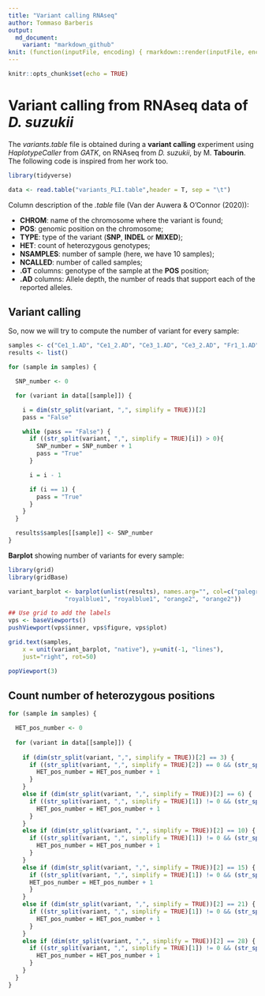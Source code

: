 ```yaml
---
title: "Variant calling RNAseq"
author: Tommaso Barberis
output: 
  md_document:
    variant: "markdown_github"
knit: (function(inputFile, encoding) { rmarkdown::render(inputFile, encoding = encoding, output_file = "README.md" )})
---
```


```r
knitr::opts_chunk$set(echo = TRUE)
```

# Variant calling from RNAseq data of *D. suzukii*

The *variants.table* file is obtained during a **variant calling** experiment using *HaplotypeCaller* from *GATK*, on RNAseq from *D. suzukii*, by M. **Tabourin**. The following code is inspired from her work too.

```r
library(tidyverse)

data <- read.table("variants_PLI.table",header = T, sep = "\t")
```

Column description of the *.table* file (Van der Auwera & O'Connor (2020)):

* **CHROM**: name of the chromosome where the variant is found;
* **POS**: genomic position on the chromosome;
* **TYPE**: type of the variant (**SNP**, **INDEL** or **MIXED**);
* **HET**: count of heterozygous genotypes;
* **NSAMPLES**: number of sample (here, we have 10 samples);
* **NCALLED**: number of called samples;
* **.GT** columns: genotype of the sample at the **POS** position;
* **.AD** columns: Allele depth, the number of reads that support each of the reported alleles.

## Variant  calling

So, now we will try to compute the number of variant for every sample:
```r
samples <- c("Ce1_1.AD", "Ce1_2.AD", "Ce3_1.AD", "Ce3_2.AD", "Fr1_1.AD", "Fr1_2.AD", "Fr3_1.AD", "Fr3_2.AD", "G0_1.AD", "G0_2.AD")
results <- list()

for (sample in samples) {

  SNP_number <- 0

  for (variant in data[[sample]]) {

    i = dim(str_split(variant, ",", simplify = TRUE))[2]
    pass = "False"

    while (pass == "False") {
      if ((str_split(variant, ",", simplify = TRUE)[i]) > 0){
        SNP_number = SNP_number + 1
        pass = "True"
      }

      i = i - 1

      if (i == 1) {
        pass = "True"
      }
    }
  }

  results$samples[[sample]] <- SNP_number
}
```

**Barplot** showing number of variants for every sample:
```r
library(grid)
library(gridBase)

variant_barplot <- barplot(unlist(results), names.arg="", col=c("palegreen4","palegreen4","palegreen2", "palegreen2", "royalblue3", "royalblue3",
                "royalblue1", "royalblue1", "orange2", "orange2"))

## Use grid to add the labels    
vps <- baseViewports()
pushViewport(vps$inner, vps$figure, vps$plot)

grid.text(samples,
    x = unit(variant_barplot, "native"), y=unit(-1, "lines"),
    just="right", rot=50)

popViewport(3)
```

## Count number of heterozygous positions

```r
for (sample in samples) {

  HET_pos_number <- 0
  
  for (variant in data[[sample]]) {
    
    if (dim(str_split(variant, ",", simplify = TRUE))[2] == 3) {
      if ((str_split(variant, ",", simplify = TRUE)[2]) == 0 && (str_split(variant, ",", simplify = TRUE)[1]) != 0 ){
        HET_pos_number = HET_pos_number + 1
      }
    }
    else if (dim(str_split(variant, ",", simplify = TRUE))[2] == 6) {
      if ((str_split(variant, ",", simplify = TRUE)[1]) != 0 && (str_split(variant, ",", simplify = TRUE)[3]) != 0 && (str_split(variant, ",", simplify = TRUE)[6]) != 0){
        HET_pos_number = HET_pos_number + 1
      } 
    }
    else if (dim(str_split(variant, ",", simplify = TRUE))[2] == 10) {
      if ((str_split(variant, ",", simplify = TRUE)[1]) != 0 && (str_split(variant, ",", simplify = TRUE)[3]) != 0 && (str_split(variant, ",", simplify = TRUE)[6]) != 0 && (str_split(variant, ",", simplify = TRUE)[10]) != 0){
        HET_pos_number = HET_pos_number + 1
      }
    }
    else if (dim(str_split(variant, ",", simplify = TRUE))[2] == 15) {
      if ((str_split(variant, ",", simplify = TRUE)[1]) != 0 && (str_split(vr, ",", simplify = TRUE)[3]) != 0 && (str_split(variant, ",", simplify = TRUE)[6]) != 0 && (str_split(variant, ",", simplify = TRUE)[10]) != 0 && (str_split(variant, ",", simplify = TRUE)[15]) != 0){
      HET_pos_number = HET_pos_number + 1
      }
    }
    else if (dim(str_split(variant, ",", simplify = TRUE))[2] == 21) {
      if ((str_split(variant, ",", simplify = TRUE)[1]) != 0 && (str_split(variant, ",", simplify = TRUE)[3]) != 0 && (str_split(variant, ",", simplify = TRUE)[6]) != 0 && (str_split(variant, ",", simplify = TRUE)[10]) != 0 && (str_split(variant, ",", simplify = TRUE)[15]) != 0 && (str_split(variant, ",", simplify = TRUE)[21]) != 0){
        HET_pos_number = HET_pos_number + 1
      }
    }
    else if (dim(str_split(variant, ",", simplify = TRUE))[2] == 28) {
      if ((str_split(variant, ",", simplify = TRUE)[1]) != 0 && (str_split(variant, ",", simplify = TRUE)[3]) != 0 && (str_split(variant, ",", simplify = TRUE)[6]) != 0 && (str_split(variant, ",", simplify = TRUE)[10]) != 0 && (str_split(variant, ",", simplify = TRUE)[15]) != 0 && (str_split(variant, ",", simplify = TRUE)[21]) != 0 && (str_split(variant, ",", simplify = TRUE)[28]) != 0){
        HET_pos_number = HET_pos_number + 1
      }
    }
  }
}
```





